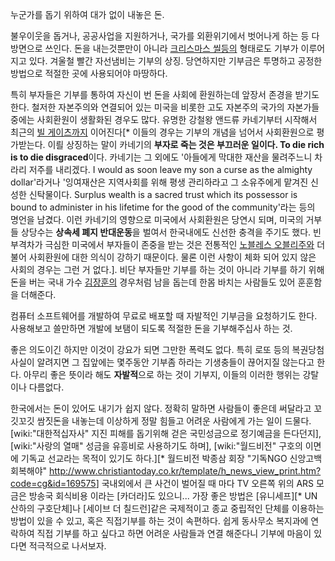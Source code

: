 누군가를 돕기 위하여 대가 없이 내놓은 돈.

불우이웃을 돕거나, 공공사업을 지원하거나, 국가를 외환위기에서 벗어나게 하는 등 다방면으로 쓰인다. 돈을 내는것뿐만이 아니라 [[크리스마스 씰]]등의 형태로도 기부가 이루어지고 있다. 겨울철 빨간 자선냄비는 기부의 상징. 당연하지만 기부금은 투명하고 공정한 방법으로 적절한 곳에 사용되어야 마땅하다.

특히 부자들은 기부를 통하여 자신이 번 돈을 사회에 환원하는데 앞장서 존경을 받기도 한다. 철저한 자본주의와 연결되어 있는 미국을 비롯한 고도 자본주의 국가의 자본가들 중에는 사회환원이 생활화된 경우도 많다. 유명한 강철왕 앤드류 카네기부터 시작해서 최근의 [[빌 게이츠]]까지 이어진다[* 이들의 경우는 기부의 개념을 넘어서 사회환원으로 평가받는다. 이릘 상징하는 말이 카네기의 '''부자로 죽는 것은 부끄러운 일이다. To die rich is to die disgraced'''이다. 카네기는 그 외에도 '아들에게 막대한 재산을 물려주느니 차라리 저주를 내리겠다. I would as soon leave my son a curse as the almighty dollar'라거나 '잉여재산은 지역사회를 위해 평생 관리하라고 그 소유주에게 맡겨진 신성한 신탁물이다. Surplus wealth is a sacred trust which its possessor is bound to administer in his lifetime for the good of the community'라는 등의 명언을 남겼다. 이런 카네기의 영향으로 미국에서 사회환원은 당연시 되며, 미국의 거부들 상당수는 '''상속세 폐지 반대운동'''을 벌여서 한국내에도 신선한 충격을 주기도 했다. 빈부격차가 극심한 미국에서 부자들이 존중을 받는 것은 전통적인 [[노블레스 오블리주]]와 더불어 사회환원에 대한 의식이 강하기 때문이다. 물론 이런 사항이 체화 되어 있지 않은 사회의 경우는 그런 거 없다.]. 비단 부자들만 기부를 하는 것이 아니라 기부를 하기 위해 돈을 버는 국내 가수 [[김장훈]]의 경우처럼 남을 돕는데 한몸 바치는 사람들도 있어 훈훈함을 더해준다.

컴퓨터 소프트웨어를 개발하여 무료로 배포할 때 자발적인 기부금을 요청하기도 한다. 사용해보고 쓸만하면 개발에 보탬이 되도록 적절한 돈을 기부해주십사 하는 것.

좋은 의도이긴 하지만 이것이 강요가 되면 그만한 폭력도 없다. 특히 로또 등의 복권당첨 사실이 알려지면 그 집앞에는 몇주동안 기부좀 하라는 기생충들이 끊어지질 않는다고 한다. 아무리 좋은 뜻이라 해도 '''자발적'''으로 하는 것이 기부지, 이들의 이러한 행위는 강탈이나 다름없다.

한국에서는 돈이 있어도 내기가 쉽지 않다. 정확히 말하면 사람들이 좋은데 써달라고 꼬깃꼬깃 쌈짓돈을 내놓는데 이상하게 정말 힘들고 어려운 사람에게 가는 일이 드물다. [wiki:"대한적십자사" 지진 피해를 돕기위해 걷은 국민성금으로 정기예금을 든다던지], [wiki:"사랑의 열매" 성금을 유흥비로 사용하기도 하며], [wiki:"월드비전" 구호의 이면에 기독교 선교라는 목적이 있기도 하다.][* 월드비전 박종삼 회장 "기독NGO 신앙고백 회복해야" http://www.christiantoday.co.kr/template/h_news_view_print.htm?code=cg&id=169575] 국내외에서 큰 사건이 벌어질 때 마다 TV 오른쪽 위의 ARS 모금은 방송국 회식비용 이라는 [카더라]도 있으니...
가장 좋은 방법은 [유니세프][* UN 산하의 구호단체]나 [세이브 더 칠드런]같은 국제적이고 종교 중립적인 단체를 이용하는 방법이 있을 수 있고, 혹은 직접기부를 하는 것이 속편하다. 쉽게 동사무소 복지과에 연락하여 직접 기부를 하고 싶다고 하면 어려운 사람들과 연결 해준다니 기부에 마음이 있다면 적극적으로 나서보자.
